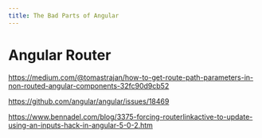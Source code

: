 ```yaml
---
title: The Bad Parts of Angular
---
```


# Angular Router

https://medium.com/@tomastrajan/how-to-get-route-path-parameters-in-non-routed-angular-components-32fc90d9cb52

https://github.com/angular/angular/issues/18469

https://www.bennadel.com/blog/3375-forcing-routerlinkactive-to-update-using-an-inputs-hack-in-angular-5-0-2.htm
